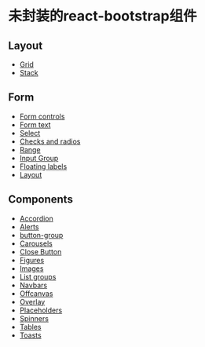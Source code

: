 
<Meta title="未封装组件"/>

# 未封装的react-bootstrap组件
## Layout
- [Grid](https://react-bootstrap.github.io/docs/layout/grid)
- [Stack](https://react-bootstrap.github.io/docs/layout/stack)
## Form
- [Form controls](https://react-bootstrap.github.io/docs/forms/form-control)
- [Form text](https://react-bootstrap.github.io/docs/forms/form-text)
- [Select](https://react-bootstrap.github.io/docs/forms/select)
- [Checks and radios](https://react-bootstrap.github.io/docs/forms/checks-radios)
- [Range](https://react-bootstrap.github.io/docs/forms/range)
- [Input Group](https://react-bootstrap.github.io/docs/forms/input-group)
- [Floating labels](https://react-bootstrap.github.io/docs/forms/floating-labels)
- [Layout](https://react-bootstrap.github.io/docs/forms/layout)
## Components
- [Accordion](https://react-bootstrap.github.io/docs/components/accordion)
- [Alerts](https://react-bootstrap.github.io/docs/components/alerts)
- [button-group](https://react-bootstrap.github.io/docs/components/button-group)
- [Carousels](https://react-bootstrap.github.io/docs/components/carousel)
- [Close Button](https://react-bootstrap.github.io/docs/components/close-button)
- [Figures](https://react-bootstrap.github.io/docs/components/figures)
- [Images](https://react-bootstrap.github.io/docs/components/images)
- [List groups](https://react-bootstrap.github.io/docs/components/list-group)
- [Navbars](https://react-bootstrap.github.io/docs/components/navbar#navbar)
- [Offcanvas](https://react-bootstrap.github.io/docs/components/offcanvas)
- [Overlay](https://react-bootstrap.github.io/docs/components/overlays)
- [Placeholders](https://react-bootstrap.github.io/docs/components/placeholder#placeholder)
- [Spinners](https://react-bootstrap.github.io/docs/components/spinners)
- [Tables](https://react-bootstrap.github.io/docs/components/table)
- [Toasts](https://react-bootstrap.github.io/docs/components/toasts)